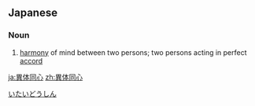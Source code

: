 ==Japanese==
{{ja-kanjitab}}

===Noun===
{{ja-noun|いたいどうしん}}

# [[harmony]] of mind between two persons; two persons acting in perfect [[accord]]

[[Category:Yojijukugo|いたいどうしん]]

[[ja:異体同心]]
[[zh:異体同心]]